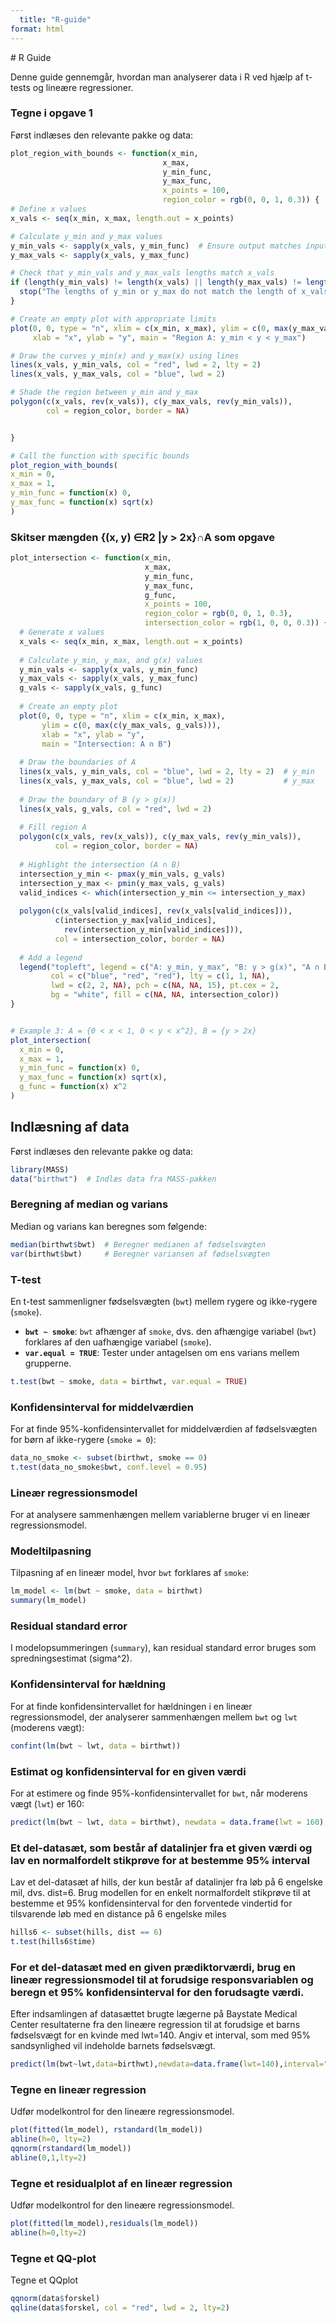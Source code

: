 ```yaml
---
  title: "R-guide"
format: html
---
```


\# R Guide

Denne guide gennemgår, hvordan man analyserer data i R ved hjælp af t-tests og lineære regressioner.

### Tegne i opgave 1

Først indlæses den relevante pakke og data:

``` r
plot_region_with_bounds <- function(x_min, 
                                  x_max, 
                                  y_min_func, 
                                  y_max_func, 
                                  x_points = 100, 
                                  region_color = rgb(0, 0, 1, 0.3)) {
# Define x values
x_vals <- seq(x_min, x_max, length.out = x_points)

# Calculate y_min and y_max values
y_min_vals <- sapply(x_vals, y_min_func)  # Ensure output matches input length
y_max_vals <- sapply(x_vals, y_max_func)

# Check that y_min_vals and y_max_vals lengths match x_vals
if (length(y_min_vals) != length(x_vals) || length(y_max_vals) != length(x_vals)) {
  stop("The lengths of y_min or y_max do not match the length of x_vals.")
}

# Create an empty plot with appropriate limits
plot(0, 0, type = "n", xlim = c(x_min, x_max), ylim = c(0, max(y_max_vals)), 
     xlab = "x", ylab = "y", main = "Region A: y_min < y < y_max")

# Draw the curves y_min(x) and y_max(x) using lines
lines(x_vals, y_min_vals, col = "red", lwd = 2, lty = 2)
lines(x_vals, y_max_vals, col = "blue", lwd = 2)

# Shade the region between y_min and y_max
polygon(c(x_vals, rev(x_vals)), c(y_max_vals, rev(y_min_vals)), 
        col = region_color, border = NA)


}

# Call the function with specific bounds
plot_region_with_bounds(
x_min = 0, 
x_max = 1, 
y_min_func = function(x) 0, 
y_max_func = function(x) sqrt(x)
)
```

### Skitser mængden {(x, y) ∈R2 \|y \> 2x}∩A som opgave

``` r
plot_intersection <- function(x_min, 
                              x_max, 
                              y_min_func, 
                              y_max_func, 
                              g_func, 
                              x_points = 100, 
                              region_color = rgb(0, 0, 1, 0.3), 
                              intersection_color = rgb(1, 0, 0, 0.3)) {
  # Generate x values
  x_vals <- seq(x_min, x_max, length.out = x_points)
  
  # Calculate y_min, y_max, and g(x) values
  y_min_vals <- sapply(x_vals, y_min_func)
  y_max_vals <- sapply(x_vals, y_max_func)
  g_vals <- sapply(x_vals, g_func)
  
  # Create an empty plot
  plot(0, 0, type = "n", xlim = c(x_min, x_max), 
       ylim = c(0, max(c(y_max_vals, g_vals))), 
       xlab = "x", ylab = "y", 
       main = "Intersection: A ∩ B")
  
  # Draw the boundaries of A
  lines(x_vals, y_min_vals, col = "blue", lwd = 2, lty = 2)  # y_min
  lines(x_vals, y_max_vals, col = "blue", lwd = 2)           # y_max
  
  # Draw the boundary of B (y > g(x))
  lines(x_vals, g_vals, col = "red", lwd = 2)
  
  # Fill region A
  polygon(c(x_vals, rev(x_vals)), c(y_max_vals, rev(y_min_vals)), 
          col = region_color, border = NA)
  
  # Highlight the intersection (A ∩ B)
  intersection_y_min <- pmax(y_min_vals, g_vals)
  intersection_y_max <- pmin(y_max_vals, g_vals)
  valid_indices <- which(intersection_y_min <= intersection_y_max)
  
  polygon(c(x_vals[valid_indices], rev(x_vals[valid_indices])), 
          c(intersection_y_max[valid_indices], 
            rev(intersection_y_min[valid_indices])), 
          col = intersection_color, border = NA)
  
  # Add a legend
  legend("topleft", legend = c("A: y_min, y_max", "B: y > g(x)", "A ∩ B"), 
         col = c("blue", "red", "red"), lty = c(1, 1, NA), 
         lwd = c(2, 2, NA), pch = c(NA, NA, 15), pt.cex = 2, 
         bg = "white", fill = c(NA, NA, intersection_color))
}


# Example 3: A = {0 < x < 1, 0 < y < x^2}, B = {y > 2x}
plot_intersection(
  x_min = 0, 
  x_max = 1, 
  y_min_func = function(x) 0, 
  y_max_func = function(x) sqrt(x), 
  g_func = function(x) x^2
)
```

## Indlæsning af data

Først indlæses den relevante pakke og data:

``` r
library(MASS)
data("birthwt")  # Indlæs data fra MASS-pakken
```

### Beregning af median og varians

Median og varians kan beregnes som følgende:

``` r
median(birthwt$bwt)  # Beregner medianen af fødselsvægten
var(birthwt$bwt)     # Beregner variansen af fødselsvægten
```

### T-test

En t-test sammenligner fødselsvægten (`bwt`) mellem rygere og ikke-rygere (`smoke`).

-   **`bwt ~ smoke`**: `bwt` afhænger af `smoke`, dvs. den afhængige variabel (`bwt`) forklares af den uafhængige variabel (`smoke`).
-   **`var.equal = TRUE`**: Tester under antagelsen om ens varians mellem grupperne.

``` r
t.test(bwt ~ smoke, data = birthwt, var.equal = TRUE)
```

### Konfidensinterval for middelværdien

For at finde 95%-konfidensintervallet for middelværdien af fødselsvægten for børn af ikke-rygere (`smoke = 0`):

``` r
data_no_smoke <- subset(birthwt, smoke == 0)
t.test(data_no_smoke$bwt, conf.level = 0.95)
```

### Lineær regressionsmodel

For at analysere sammenhængen mellem variablerne bruger vi en lineær regressionsmodel.

### Modeltilpasning

Tilpasning af en lineær model, hvor `bwt` forklares af `smoke`:

``` r
lm_model <- lm(bwt ~ smoke, data = birthwt)
summary(lm_model)
```

### Residual standard error

I modelopsummeringen (`summary`), kan residual standard error bruges som spredningsestimat (sigma\^2).

### Konfidensinterval for hældning

For at finde konfidensintervallet for hældningen i en lineær regressionsmodel, der analyserer sammenhængen mellem `bwt` og `lwt` (moderens vægt):

``` r
confint(lm(bwt ~ lwt, data = birthwt))
```

### Estimat og konfidensinterval for en given værdi

For at estimere og finde 95%-konfidensintervallet for `bwt`, når moderens vægt (`lwt`) er 160:

``` r
predict(lm(bwt ~ lwt, data = birthwt), newdata = data.frame(lwt = 160), interval = "confidence")
```

### Et del-datasæt, som består af datalinjer fra et given værdi og lav en normalfordelt stikprøve for at bestemme 95% interval

Lav et del-datasæt af hills, der kun består af datalinjer fra løb på 6 engelske mil, dvs. dist=6. Brug modellen for en enkelt normalfordelt stikprøve til at bestemme et 95% konfidensinterval for den forventede vindertid for tilsvarende løb med en distance på 6 engelske miles

``` r
hills6 <- subset(hills, dist == 6)
t.test(hills6$time)
```

### For et del-datasæt med en given prædiktorværdi, brug en lineær regressionsmodel til at forudsige responsvariablen og beregn et 95% konfidensinterval for den forudsagte værdi.

Efter indsamlingen af datasættet brugte lægerne på Baystate Medical Center resultaterne fra den lineære regression til at forudsige et barns fødselsvægt for en kvinde med lwt=140. Angiv et interval, som med 95% sandsynlighed vil indeholde barnets fødselsvægt.

``` r
predict(lm(bwt~lwt,data=birthwt),newdata=data.frame(lwt=140),interval="prediction")
```

### Tegne en lineær regression

Udfør modelkontrol for den lineære regressionsmodel.

``` r
plot(fitted(lm_model), rstandard(lm_model))
abline(h=0, lty=2)
qqnorm(rstandard(lm_model))
abline(0,1,lty=2)
```

### Tegne et residualplot af en lineær regression

Udfør modelkontrol for den lineære regressionsmodel.

``` r
plot(fitted(lm_model),residuals(lm_model))
abline(h=0,lty=2)
```

### Tegne et QQ-plot

Tegne et QQplot

``` r
qqnorm(data$forskel)
qqline(data$forskel, col = "red", lwd = 2, lty=2) 
```

### 
